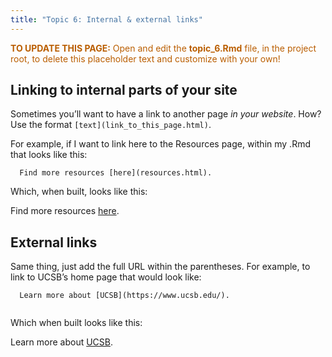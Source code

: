 ```yaml
---
title: "Topic 6: Internal & external links"
---
```


<p style="color: #ba5e00"><b>TO UPDATE THIS PAGE:</b> Open and edit the <b>topic_6.Rmd</b> file, in the project root, to delete this placeholder text and customize with your own!</p>

## Linking to internal parts of your site

Sometimes you'll want to have a link to another page *in your website*. How? Use the format `[text](link_to_this_page.html)`. 

For example, if I want to link here to the Resources page, within my .Rmd that looks like this: 

      Find more resources [here](resources.html). 

Which, when built, looks like this: 

Find more resources [here](resources.html).

## External links

Same thing, just add the full URL within the parentheses. For example, to link to UCSB's home page that would look like: 

      Learn more about [UCSB](https://www.ucsb.edu/).
      
Which when built looks like this: 

Learn more about [UCSB](https://www.ucsb.edu/).
